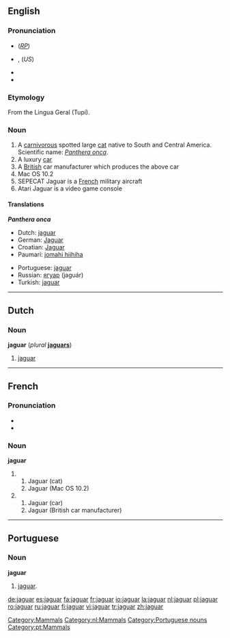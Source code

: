 ==English==

{{wikipedia}}
===Pronunciation===
* {{IPA|/ˈdʒæɡjuːə/}} (''[[RP]]'')
* {{IPA|/ˈdʒæɡwɑr/}},  {{SAMPA|/"dZ{%gwAr\/ or /"dZ{gju%Ar\/}} (''US'')
*{{audio|en-us-jaguar.ogg|Audio (US)}}
*{{audio|en-uk-jaguar.ogg|Audio (UK)}}

===Etymology===
From the Lingua Geral (Tupí).

===Noun===
{{en-noun}}

# A [[carnivorous]] spotted large [[cat]] native to South and Central America. Scientific name: ''[[Panthera onca]]''.
# A luxury [[car]]
# A [[British]] car manufacturer which produces the above car
# Mac OS 10.2
# SEPECAT Jaguar is a [[French]] military aircraft
# Atari Jaguar is a video game console

====Translations====
'''''Panthera onca'''''
{{top}}
*Dutch: [[#Dutch|jaguar]] {{m}}
*German: [[Jaguar]] {{m}}
*Croatian: [[Jaguar]]
*Paumarí: [[jomahi hiihiha]] {{f}}
{{mid}}
*Portuguese: [[#Portuguese|jaguar]] {{m}}
*Russian: [[ягуар]] (jaguár) {{m}}
*Turkish: [[jaguar#Turkish|jaguar]]
{{bottom}}

[[Category:Mammals]]

----

==Dutch==
===Noun===
'''jaguar''' {{m}} (''plural'' '''[[jaguars]]''')
# [[#English|jaguar]]

[[Category:nl:Mammals]]

----

==French==

===Pronunciation===
* {{IPA|/ʒa.gwaʁ/}}
*{{audio|Fr-jaguar-fr-Paris.ogg|Audio (FR)}}

===Noun===
'''jaguar'''
# {{m}}
## Jaguar (cat)
## Jaguar (Mac OS 10.2)
# {{f}}
## Jaguar (car)
## Jaguar (British car manufacturer)

----

==Portuguese==
===Noun===
'''jaguar''' {{m}}
# [[#English|jaguar]].

[[Category:Portuguese nouns]]
[[Category:pt:Mammals]]

[[de:jaguar]]
[[es:jaguar]]
[[fa:jaguar]]
[[fr:jaguar]]
[[io:jaguar]]
[[la:jaguar]]
[[nl:jaguar]]
[[pl:jaguar]]
[[ro:jaguar]]
[[ru:jaguar]]
[[fi:jaguar]]
[[vi:jaguar]]
[[tr:jaguar]]
[[zh:jaguar]]